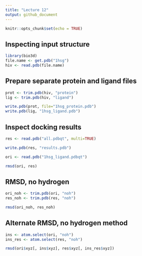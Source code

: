 ```yaml
---
title: "Lecture 12"
output: github_document
---
```


```r
knitr::opts_chunk$set(echo = TRUE)
```

## Inspecting input structure
```r
library(bio3d)
file.name <- get.pdb("1hsg")
hiv <- read.pdb(file.name)
```


## Prepare separate protein and ligand files
```r
prot <- trim.pdb(hiv, "protein")
lig <- trim.pdb(hiv, "ligand")

write.pdb(prot, file="1hsg_protein.pdb")
write.pdb(lig, "1hsg_ligand.pdb")
```

## Inspect docking results

```r
res <- read.pdb("all.pdbqt", multi=TRUE)

write.pdb(res, "results.pdb")

ori <- read.pdb("1hsg_ligand.pdbqt")

rmsd(ori, res)
```

## RMSD, no hydrogen
```r
ori_noh <- trim.pdb(ori, "noh")
res_noh <- trim.pdb(res, "noh")

rmsd(ori_noh, res_noh)
```

## Alternate RMSD, no hydrogen method
```r
ins <- atom.select(ori, "noh")
ins_res <- atom.select(res, "noh")

rmsd(ori$xyz[, ins$xyz], res$xyz[, ins_res$xyz])
```

